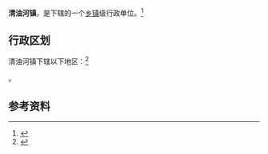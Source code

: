 {{中国乡级行政区|61/10/23/109/000}}

'''清油河镇'''，是{{PRC admin/fullname|61/10/23/109/000|3}}下辖的一个[[乡镇|乡镇]]级行政单位。<ref>{{PRC admin/ref sgc|{{PRC admin/parent|61/10/23/109/000}}}}</ref>

== 行政区划 ==

清油河镇下辖以下地区：<ref>{{PRC admin/ref sgc|61/10/23/109/000}}</ref>

{{PRC admin/children|61/10/23/109/000}}。

== 参考资料 ==

{{reflist}}

{{行政区划小作品}}
{{PRC admin/navcat|61/10/23/109/000}}